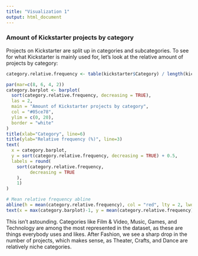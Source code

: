 ```yaml
---
title: "Visualization 1"
output: html_document
---
```


### Amount of Kickstarter projects by category

Projects on Kickstarter are split up in categories and subcategories. To see for what Kickstarter is mainly used for, let's look at the relative amount of projects by category:

```r
category.relative.frequency <- table(kickstarter$Category) / length(kickstarter$Category) * 100

par(mar=c(8, 6, 4, 2))
category.barplot <- barplot(
  sort(category.relative.frequency, decreasing = TRUE),
  las = 2,
  main = "Amount of Kickstarter projects by category",
  col = "#05ce78",
  ylim = c(0, 20),
  border = "white"
)
title(xlab="Category", line=6)
title(ylab="Relative frequency (%)", line=3)
text(
  x = category.barplot,
  y = sort(category.relative.frequency, decreasing = TRUE) + 0.5,
  labels = round(
    sort(category.relative.frequency,
         decreasing = TRUE
    ),
    1)
)

# Mean relative frequency abline
abline(h = mean(category.relative.frequency), col = "red", lty = 2, lwd = 2)
text(x = max(category.barplot)-1, y = mean(category.relative.frequency), labels = paste("Mean:", round(mean(category.relative.frequency), 2)), pos = 3, col = "red")

```

This isn't astounding. Categories like Film & Video, Music, Games, and Technology are among the most represented in the dataset, as these are things everybody uses and likes. After Fashion, we see a sharp drop in the number of projects, which makes sense, as Theater, Crafts, and Dance are relatively niche categories.
